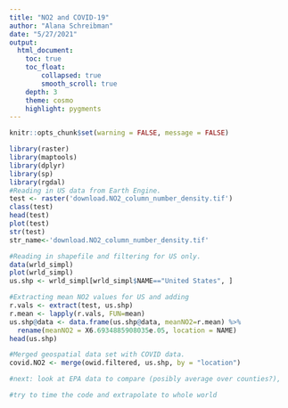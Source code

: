 ```yaml
---
title: "NO2 and COVID-19"
author: "Alana Schreibman"
date: "5/27/2021"
output: 
  html_document:
    toc: true
    toc_float: 
        collapsed: true
        smooth_scroll: true
    depth: 3 
    theme: cosmo
    highlight: pygments
---
```


```r
knitr::opts_chunk$set(warning = FALSE, message = FALSE)
```

```r
library(raster)
library(maptools)
library(dplyr)
library(sp)
library(rgdal)
#Reading in US data from Earth Engine. 
test <- raster('download.NO2_column_number_density.tif')
class(test)
head(test)
plot(test)
str(test)
str_name<-'download.NO2_column_number_density.tif' 

#Reading in shapefile and filtering for US only. 
data(wrld_simpl)
plot(wrld_simpl) 
us.shp <- wrld_simpl[wrld_simpl$NAME=="United States", ]

#Extracting mean NO2 values for US and adding 
r.vals <- extract(test, us.shp)
r.mean <- lapply(r.vals, FUN=mean)
us.shp@data <- data.frame(us.shp@data, meanNO2=r.mean) %>%
  rename(meanNO2 = X6.6934885908035e.05, location = NAME) 
head(us.shp)

#Merged geospatial data set with COVID data. 
covid.NO2 <- merge(owid.filtered, us.shp, by = "location")

#next: look at EPA data to compare (posibly average over counties?), 

#try to time the code and extrapolate to whole world 
```

